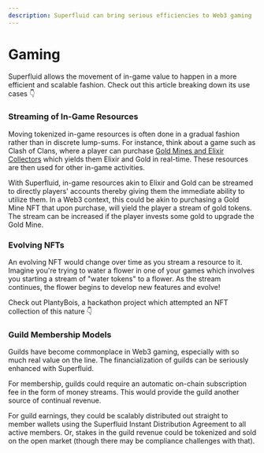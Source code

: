 ```yaml
---
description: Superfluid can bring serious efficiencies to Web3 gaming
---
```


# Gaming

Superfluid allows the movement of in-game value to happen in a more efficient and scalable fashion. Check out this article breaking down its use cases 👇



### Streaming of In-Game Resources

Moving tokenized in-game resources is often done in a gradual fashion rather than in discrete lump-sums. For instance, think about a game such as Clash of Clans, where a player can purchase [Gold Mines and Elixir Collectors](https://clashofclans.fandom.com/wiki/Category:Resources) which yields them Elixir and Gold in real-time. These resources are then used for other in-game activities.

With Superfluid, in-game resources akin to Elixir and Gold can be streamed to directly players' accounts thereby giving them the immediate ability to utilize them. In a Web3 context, this could be akin to purchasing a Gold Mine NFT that upon purchase, will yield the player a stream of gold tokens. The stream can be increased if the player invests some gold to upgrade the Gold Mine.

### Evolving NFTs

An evolving NFT would change over time as you stream a resource to it. Imagine you're trying to water a flower in one of your games which involves you starting a stream of "water tokens" to a flower. As the stream continues, the flower begins to develop new features and evolve!

Check out PlantyBois, a hackathon project which attempted an NFT collection of this nature 👇


### Guild Membership Models

Guilds have become commonplace in Web3 gaming, especially with so much real value on the line. The financialization of guilds can be seriously enhanced with Superfluid.

For membership, guilds could require an automatic on-chain subscription fee in the form of money streams. This would provide the guild another source of continual revenue.

For guild earnings, they could be scalably distributed out straight to member wallets using the Superfluid Instant Distribution Agreement to all active members. Or, stakes in the guild revenue could be tokenized and sold on the open market (though there may be compliance challenges with that).
